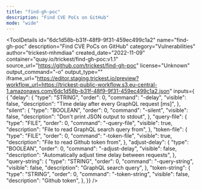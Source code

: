 ```yaml
---
title: "find-gh-poc"
description: "Find CVE PoCs on GitHub"
mode: "wide"
---
```



<ToolDetails
  id="6dc1d58b-b31f-48f9-9f31-459ec499c1a2"
  name="find-gh-poc"
  description="Find CVE PoCs on GitHub"
  category="Vulnerabilities"
  author="trickest-mhmdiaa"
  created_date="2022-11-09"
  container="quay.io/trickest/find-gh-poc:v1.1"
  source_url="https://github.com/trickest/find-gh-poc"
  license="Unknown"
  output_command="-o"
  output_type=""
  iframe_url="https://editor.staging.trickest.io/preview?workflow_url=https://trickest-public-workflow.s3.eu-central-1.amazonaws.com/6dc1d58b-b31f-48f9-9f31-459ec499c1a2.json"
  inputs={ {
  "delay": {
    "type": "STRING",
    "order": 0,
    "command": "-delay",
    "visible": false,
    "description": "Time delay after every GraphQL request [ms]",
  },
  "silent": {
    "type": "BOOLEAN",
    "order": 0,
    "command": "-silent",
    "visible": false,
    "description": "Don't print JSON output to stdout",
  },
  "query-file": {
    "type": "FILE",
    "order": 0,
    "command": "-query-file",
    "visible": true,
    "description": "File to read GraphQL search query from",
  },
  "token-file": {
    "type": "FILE",
    "order": 0,
    "command": "-token-file",
    "visible": true,
    "description": "File to read Github token from",
  },
  "adjust-delay": {
    "type": "BOOLEAN",
    "order": 0,
    "command": "-adjust-delay",
    "visible": false,
    "description": "Automatically adjust time delay between requests",
  },
  "query-string": {
    "type": "STRING",
    "order": 0,
    "command": "-query-string",
    "visible": false,
    "description": "GraphQL search query",
  },
  "token-string": {
    "type": "STRING",
    "order": 0,
    "command": "-token-string",
    "visible": false,
    "description": "Github token",
  },
}}
/>